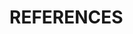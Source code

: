 <!-- In general, you shouldn't need to edit this file with the exception of
the following French/English translation. For a French document, set the following header to: # RÉFÉRENCES CITÉES {-} -->

\clearpage

# REFERENCES {-}